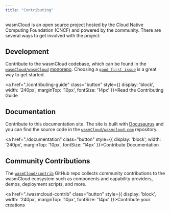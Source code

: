 ```yaml
---
title: "Contributing"
---
```


wasmCloud is an open source project hosted by the Cloud Native Computing Foundation (CNCF) and powered by the community. There are several ways to get involved with the project:

## Development 

Contribute to the wasmCloud codebase, which can be found in the [`wasmCloud/wasmCloud`](https://github.com/wasmCloud/wasmcloud) [monorepo](https://en.wikipedia.org/wiki/Monorepo). Choosing a [`good first issue`](https://github.com/wasmCloud/wasmCloud/labels/good%20first%20issue) is a great way to get started. 

<a href="./contributing-guide" class="button" style={{ display: 'block', width: '240px', marginTop: '10px', fontSize: '14px' }}>Read the Contributing Guide</a>

## Documentation

Contribute to this documentation site. The site is built with [Docusaurus](https://docusaurus.io/) and you can find the source code in the [`wasmCloud/wasmcloud.com`](https://github.com/wasmCloud/wasmcloud.com) repository. 

<a href="./documentation" class="button" style={{ display: 'block', width: '240px', marginTop: '10px', fontSize: '14px' }}>Contribute Documentation</a>

## Community Contributions

The [`wasmCloud/contrib`](https://github.com/wasmCloud/contrib) GitHub repo collects community contributions to the wasmCloud ecosystem such as components and capability providers, demos, deployment scripts, and more.

<a href="./wasmcloud-contrib" class="button" style={{ display: 'block', width: '240px', marginTop: '10px', fontSize: '14px' }}>Contribute your creations</a>